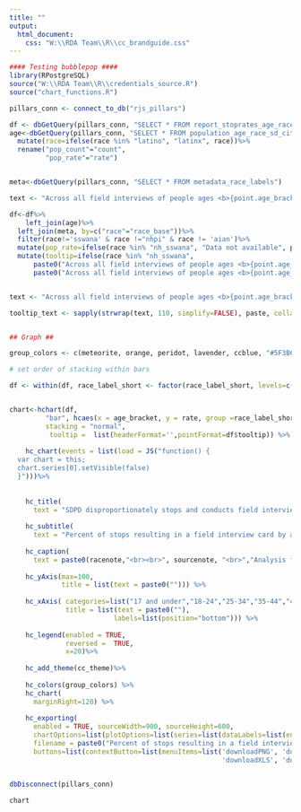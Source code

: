 ```yaml
---
title: ""
output:
  html_document:
    css: "W:\\RDA Team\\R\\cc_brandguide.css"
---
```

<!-- link to Google Font -->
<link href="https://fonts.googleapis.com/css2?family=Inter:wght@100;200;300;400;500;600;700;800;900&display=swap" rel="stylesheet">

```r

#### Testing bubblepop ####
library(RPostgreSQL)
source("W:\\RDA Team\\R\\credentials_source.R")
source("chart_functions.R")

pillars_conn <- connect_to_db("rjs_pillars")

df <- dbGetQuery(pillars_conn, "SELECT * FROM report_stoprates_age_race_ficard_person")
age<-dbGetQuery(pillars_conn, "SELECT * FROM population_age_race_sd_city")%>%
  mutate(race=ifelse(race %in% "latino", "latinx", race))%>%
  rename("pop_count"="count",
         "pop_rate"="rate")


meta<-dbGetQuery(pillars_conn, "SELECT * FROM metadata_race_labels")

text <- "Across all field interviews of people ages <b>{point.age_bracket:.1f}</b>, SDPD stopped people perceived as <b>{point.race_label_short:.1f} {point.rate:.1f}% of the time.</b> By comparison, <b>{point.race_label_short:.1f} people</b> make up <b>{point.pop_rate:.1f}%</b> of the population ages <b>{point.age_bracket:.1f}</b> in San Diego."

df<-df%>%
    left_join(age)%>%
  left_join(meta, by=c("race"="race_base"))%>%
  filter(race!='sswana' & race !="nhpi" & race != 'aian')%>%
  mutate(pop_rate=ifelse(race %in% "nh_sswana", "Data not available", pop_rate))%>%
  mutate(tooltip=ifelse(race %in% "nh_sswana", 
      paste0("Across all field interviews of people ages <b>{point.age_bracket:.1f}</b>, SDPD stopped people perceived as <b>{point.race_label_short:.1f} {point.rate:.1f}% of the time.</b>."),
      paste0("Across all field interviews of people ages <b>{point.age_bracket:.1f}</b>, SDPD stopped people perceived as <b>{point.race_label_short:.1f} {point.rate:.1f}% of the time.</b> By comparison, <b>{point.race_label_short:.1f} people</b> make up <b>{point.pop_rate:.1f}%</b> of the population ages <b>{point.age_bracket:.1f}</b> in San Diego.")))


text <- "Across all field interviews of people ages <b>{point.age_bracket:.1f}</b>, SDPD stopped people perceived as <b>{point.race_label_short:.1f} {point.rate:.1f}% of the time.</b> By comparison, <b>{point.race_label_short:.1f} people</b> make up <b>{point.pop_rate:.1f}%</b> of the population ages <b>{point.age_bracket:.1f}</b> in San Diego."

tooltip_text <- sapply(strwrap(text, 110, simplify=FALSE), paste, collapse="<br>")


## Graph ##

group_colors <- c(meteorite, orange, peridot, lavender, ccblue, "#5F3B63","#A8683C", "#D58424", "#FF9900")

# set order of stacking within bars

df <- within(df, race_label_short <- factor(race_label_short, levels=c("White","Multiracial", "SWANA/SA", "NHPI","AIAN", "Asian",  "Latinx","Black")))


chart<-hchart(df, 
         "bar", hcaes(x = age_bracket, y = rate, group =race_label_short),
         stacking = "normal",
          tooltip =  list(headerFormat='',pointFormat=df$tooltip)) %>%
  
    hc_chart(events = list(load = JS("function() {
  var chart = this;
  chart.series[0].setVisible(false)
  }")))%>% 
  
    
    hc_title(
      text = "SDPD disproportionately stops and conducts field interview cards of Black people of all ages and Latinx young adults.") %>%
    
    hc_subtitle(
      text = "Percent of stops resulting in a field interview card by age and race") %>%
    
    hc_caption(
      text = paste0(racenote,"<br><br>", sourcenote, "<br>","Analysis for all officer-initiated stops that only resulted in a field interview card completed.","<br>")) %>%
    
    hc_yAxis(max=100,
             title = list(text = paste0(""))) %>%
    
    hc_xAxis( categories=list("17 and under","18-24","25-34","35-44","45-54", "55-64", "65 and older"),
              title = list(text = paste0(""),
                          labels=list(position="bottom"))) %>%
    
    hc_legend(enabled = TRUE, 
              reversed =  TRUE,
              x=20)%>% 
    
    hc_add_theme(cc_theme)%>%
    
    hc_colors(group_colors) %>%
    hc_chart(
      marginRight=120) %>%
    
    hc_exporting(
      enabled = TRUE, sourceWidth=900, sourceHeight=600, 
      chartOptions=list(plotOptions=list(series=list(dataLabels=list(enabled=TRUE,format='{point.rate:.1f}%')))),
      filename = paste0("Percent of stops resulting in a field interview card by age and race","_Catalyst California, catalystcalifornia.org, 2023."),
      buttons=list(contextButton=list(menuItems=list('downloadPNG', 'downloadSVG',
                                                     'downloadXLS', 'downloadCSV'))))


dbDisconnect(pillars_conn)
```

```r
chart
```

<script>
  widg = document.getElementsByClassName('html-widget'); //find widgets
  for (let i = 0; i < widg.length; i++) { //loop through
    document.getElementsByClassName('highchart')[i].style.width = '100%'; //adjust width
    document.getElementsByClassName('highchart')[i].style.height = '100%'; //adjust height
  }
</script>